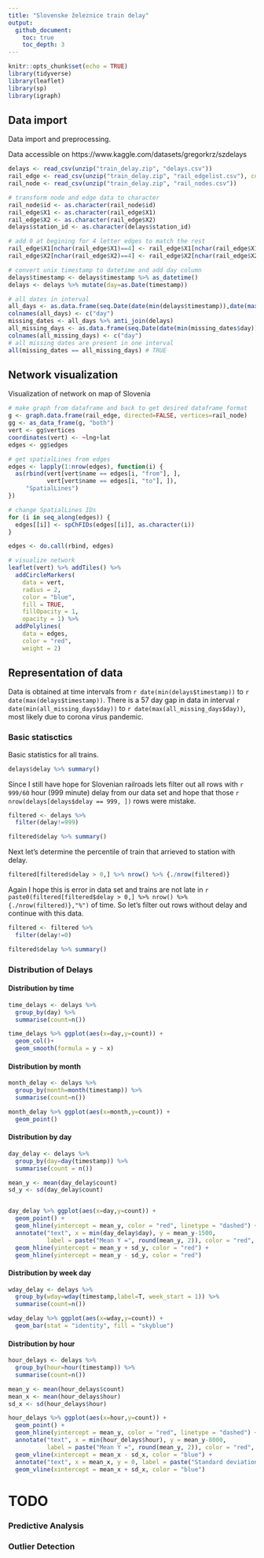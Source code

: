 ```yaml
---
title: "Slovenske železnice train delay"
output: 
  github_document:
    toc: true
    toc_depth: 3
---
```


```r
knitr::opts_chunk$set(echo = TRUE)
library(tidyverse)
library(leaflet)
library(sp)
library(igraph)
```
## Data import
Data import and preprocessing. 


Data accessible on https://www.kaggle.com/datasets/gregorkrz/szdelays

```r
delays <- read_csv(unzip("train_delay.zip", "delays.csv"))
rail_edge <- read_csv(unzip("train_delay.zip", "rail_edgelist.csv"), col_names = FALSE)
rail_node <- read_csv(unzip("train_delay.zip", "rail_nodes.csv"))

# transform node and edge data to character
rail_node$id <- as.character(rail_node$id)
rail_edge$X1 <- as.character(rail_edge$X1)
rail_edge$X2 <- as.character(rail_edge$X2)
delays$station_id <- as.character(delays$station_id)

# add 0 at begining for 4 letter edges to match the rest
rail_edge$X1[nchar(rail_edge$X1)==4] <- rail_edge$X1[nchar(rail_edge$X1)==4] %>% paste0("0",.)
rail_edge$X2[nchar(rail_edge$X2)==4] <- rail_edge$X2[nchar(rail_edge$X2)==4] %>% paste0("0",.)

# convert unix timestamp to datetime and add day column
delays$timestamp <- delays$timestamp %>% as_datetime()
delays <- delays %>% mutate(day=as.Date(timestamp))

# all dates in interval
all_days <- as.data.frame(seq.Date(date(min(delays$timestamp)),date(max(delays$timestamp)), by= "days"))
colnames(all_days) <- c("day")
missing_dates <- all_days %>% anti_join(delays)
all_missing_days <- as.data.frame(seq.Date(date(min(missing_dates$day)),date(max(missing_dates$day)), by= "days"))
colnames(all_missing_days) <- c("day")
# all missing dates are present in one interval
all(missing_dates == all_missing_days) # TRUE
```

## Network visualization
Visualization of network on map of Slovenia
```r
# make graph from dataframe and back to get desired dataframe format
g <- graph.data.frame(rail_edge, directed=FALSE, vertices=rail_node)
gg <- as_data_frame(g, "both")
vert <- gg$vertices
coordinates(vert) <- ~lng+lat
edges <- gg$edges

# get spatialLines from edges
edges <- lapply(1:nrow(edges), function(i) {
  as(rbind(vert[vert$name == edges[i, "from"], ], 
           vert[vert$name == edges[i, "to"], ]), 
     "SpatialLines")
})

# change SpatialLines IDs
for (i in seq_along(edges)) {
  edges[[i]] <- spChFIDs(edges[[i]], as.character(i))
}

edges <- do.call(rbind, edges)

# visualize network
leaflet(vert) %>% addTiles() %>% 
  addCircleMarkers(
    data = vert,
    radius = 2,
    color = "blue", 
    fill = TRUE, 
    fillOpacity = 1, 
    opacity = 1) %>%
  addPolylines(
    data = edges, 
    color = "red",
    weight = 2)
```


## Representation of data
Data is obtained at time intervals from `r date(min(delays$timestamp))` to `r date(max(delays$timestamp))`. 
There is a 57 day gap in data in interval `r date(min(all_missing_days$day))` to `r date(max(all_missing_days$day))`, most likely due to corona virus pandemic.

### Basic statisctics
Basic statistics for all trains.
```r
delays$delay %>% summary()
```

Since I still have hope for Slovenian railroads lets filter out all rows with `r 999/60` hour (999 minute) delay from our data set and hope that those `r nrow(delays[delays$delay == 999, ])` rows were mistake.
```r
filtered <- delays %>%
  filter(delay!=999)

filtered$delay %>% summary()
```

Next let's determine the percentile of train that arrieved to station with delay.
```r
filtered[filtered$delay > 0,] %>% nrow() %>% {./nrow(filtered)}
```
Again I hope this is error in data set and trains are not late in `r paste0(filtered[filtered$delay > 0,] %>% nrow() %>% {./nrow(filtered)},"%")` of time. So let's filter out rows without delay and continue with this data.
```r
filtered <- filtered %>%
  filter(delay!=0)

filtered$delay %>% summary()
```



### Distribution of Delays
#### Distribution by time
```r
time_delays <- delays %>% 
  group_by(day) %>%
  summarise(count=n())

time_delays %>% ggplot(aes(x=day,y=count)) +
  geom_col()+
  geom_smooth(formula = y ~ x) 
```

#### Distribution by month
```r
month_delay <- delays %>%
  group_by(month=month(timestamp)) %>%
  summarise(count=n())

month_delay %>% ggplot(aes(x=month,y=count)) +
  geom_point()
```

#### Distribution by day
```r
day_delay <- delays %>%
  group_by(day=day(timestamp)) %>%
  summarise(count = n())

mean_y <- mean(day_delay$count)
sd_y <- sd(day_delay$count)


day_delay %>% ggplot(aes(x=day,y=count)) +
  geom_point() + 
  geom_hline(yintercept = mean_y, color = "red", linetype = "dashed") +
  annotate("text", x = min(day_delay$day), y = mean_y-1500, 
           label = paste("Mean Y =", round(mean_y, 2)), color = "red", hjust = -0.5) +
  geom_hline(yintercept = mean_y + sd_y, color = "red") +
  geom_hline(yintercept = mean_y - sd_y, color = "red")

```

#### Distribution by week day
```r
wday_delay <- delays %>% 
  group_by(wday=wday(timestamp,label=T, week_start = 1)) %>%
  summarise(count=n())

wday_delay %>% ggplot(aes(x=wday,y=count)) +
  geom_bar(stat = "identity", fill = "skyblue")
```


#### Distribution by hour
```r
hour_delays <- delays %>% 
  group_by(hour=hour(timestamp)) %>% 
  summarise(count=n())

mean_y <- mean(hour_delays$count)
mean_x <- mean(hour_delays$hour)
sd_x <- sd(hour_delays$hour)

hour_delays %>% ggplot(aes(x=hour,y=count)) +
  geom_point() + 
  geom_hline(yintercept = mean_y, color = "red", linetype = "dashed") +
  annotate("text", x = min(hour_delays$hour), y = mean_y-8000, 
           label = paste("Mean Y =", round(mean_y, 2)), color = "red", hjust = -0.5) +
  geom_vline(xintercept = mean_x - sd_x, color = "blue") +
  annotate("text", x = mean_x, y = 0, label = paste("Standard deviation"), color = "blue") +
  geom_vline(xintercept = mean_x + sd_x, color = "blue")
```



# TODO


### Predictive Analysis




### Outlier Detection






